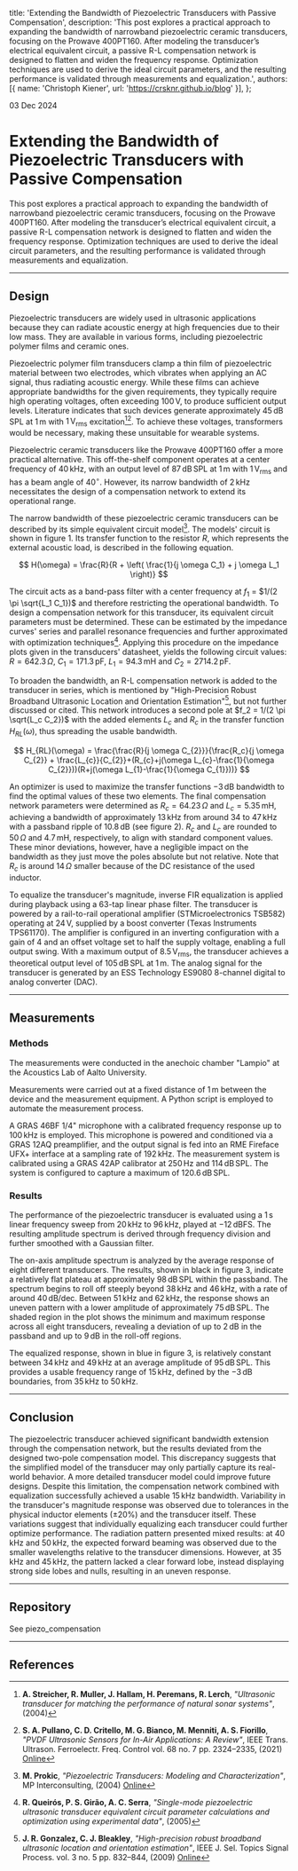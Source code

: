   title: 'Extending the Bandwidth of Piezoelectric Transducers with Passive Compensation',
  description: 'This post explores a practical approach to expanding the bandwidth of narrowband piezoelectric ceramic transducers, focusing on the Prowave 400PT160. After modeling the transducer’s electrical equivalent circuit, a passive R-L compensation network is designed to flatten and widen the frequency response. Optimization techniques are used to derive the ideal circuit parameters, and the resulting performance is validated through measurements and equalization.',
  authors: [{ name: 'Christoph Kiener', url: 'https://crsknr.github.io/blog' }],
};

03 Dec 2024

# Extending the Bandwidth of Piezoelectric Transducers with Passive Compensation

This post explores a practical approach to expanding the bandwidth of narrowband piezoelectric ceramic transducers, focusing on the Prowave 400PT160. After modeling the transducer’s electrical equivalent circuit, a passive R-L compensation network is designed to flatten and widen the frequency response. Optimization techniques are used to derive the ideal circuit parameters, and the resulting performance is validated through measurements and equalization.

---

## Design

Piezoelectric transducers are widely used in ultrasonic applications because they can radiate acoustic energy at high frequencies due to their low mass. They are available in various forms, including piezoelectric polymer films and ceramic ones.
 
Piezoelectric polymer film transducers clamp a thin film of piezoelectric material between two electrodes, which vibrates when applying an AC signal, thus radiating acoustic energy. While these films can achieve appropriate bandwidths for the given requirements, they typically require high operating voltages, often exceeding $100\, \mathrm{V}$, to produce sufficient output levels. Literature indicates that such devices generate approximately $45\, \mathrm{dB\, SPL}$ at $1\, \mathrm{m}$ with  $1\, \mathrm{V_{rms}}$ excitation[^1][^2]. To achieve these voltages, transformers would be necessary, making these unsuitable for wearable systems.

Piezoelectric ceramic transducers like the Prowave 400PT160 offer a more practical alternative. This off-the-shelf component operates at a center frequency of $40\, \mathrm{kHz}$, with an output level of $87\, \mathrm{dB\, SPL}$ at $1\, \mathrm{m}$ with  $1\, \mathrm{V_{rms}}$ and has a beam angle of $40^\circ$. However, its narrow bandwidth of $2\, \mathrm{kHz}$ necessitates the design of a compensation network to extend its operational range.

The narrow bandwidth of these piezoelectric ceramic transducers can be described by its simple equivalent circuit model[^3]. The models' circuit is shown in figure 1. Its transfer function to the resistor $R$, which represents the external acoustic load, is described in the following equation.

$$
H(\omega) = \frac{R}{R + \left( \frac{1}{j \omega C_1} + j \omega L_1 \right)}
$$

<div className="w-full flex justify-center my-8">
  <Cover
    src="./blog/compensating-piezoelectric-transducers/piezo_equivalent_circuit.svg"
    alt="Equivalent circuit of the piezoelectric transducer."
    caption="Figure 1: Equivalent circuit of the piezoelectric transducer."
  />
</div>

The circuit acts as a band-pass filter with a center frequency at $f_1$ = $1/(2 \pi \sqrt{L_1 C_1})$ and therefore restricting the operational bandwidth. To design a compensation network for this transducer, its equivalent circuit parameters must be determined. These can be estimated by the impedance curves' series and parallel resonance frequencies and further approximated with optimization techniques[^4]. Applying this procedure on the impedance plots given in the transducers' datasheet, yields the following circuit values: $R = 642.3\, \Omega$, $C_1 = 171.3\, \mathrm{pF}$, $L_1 = 94.3\, \mathrm{mH}$ and $C_2 = 2714.2\, \mathrm{pF}$.

To broaden the bandwidth, an R-L compensation network is added to the transducer in series, which is mentioned by "High-Precision Robust Broadband Ultrasonic Location and Orientation Estimation"[^5], but not further discussed or cited. This network introduces a second pole at $f_2 = 1/(2 \pi \sqrt{L_c C_2})$ with the added elements $L_c$ and $R_c$ in the transfer function $H_{RL}(\omega)$, thus spreading the usable bandwidth.

$$
H_{RL}(\omega) = \frac{\frac{R}{j \omega C_{2}}}{\frac{R_c}{j \omega C_{2}} + \frac{L_{c}}{C_{2}}+(R_{c}+j(\omega L_{c}-\frac{1}{\omega C_{2}}))(R+j(\omega L_{1}-\frac{1}{\omega C_{1}}))}
$$

An optimizer is used to maximize the transfer functions $-3\, \mathrm{dB}$ bandwidth to find the optimal values of these two elements. The final compensation network parameters were determined as $R_c = 64.23\, \Omega$ and $L_c = 5.35\, \mathrm{mH}$, achieving a bandwidth of approximately $13\, \mathrm{kHz}$ from around $34$ to $47\, \mathrm{kHz}$ with a passband ripple of $10.8\, \mathrm{dB}$ (see figure 2). $R_c$ and $L_c$ are rounded to $50\, \Omega$ and $4.7\, \mathrm{mH}$, respectively, to align with standard component values. These minor deviations, however, have a negligible impact on the bandwidth as they just move the poles absolute but not relative. Note that $R_c$ is around $14\, \Omega$ smaller because of the DC resistance of the used inductor.

<div className="w-full flex justify-center my-8">
  <Cover
    src="./blog/compensating-piezoelectric-transducers/piezo_transfer_function.svg"
    alt="Compensated and uncompensated transfer function to the external acoustic load R of the Prowave 400PT160 after to the equivalent circuit model."
    caption="Figure 2: Compensated and uncompensated transfer function to the external acoustic load R of the Prowave 400PT160 after to the equivalent circuit model."
  />
</div>

To equalize the transducer's magnitude, inverse FIR equalization is applied during playback using a 63-tap linear phase filter. The transducer is powered by a rail-to-rail operational amplifier (STMicroelectronics TSB582) operating at $24\, \mathrm{V}$, supplied by a boost converter (Texas Instruments TPS61170). The amplifier is configured in an inverting configuration with a gain of 4 and an offset voltage set to half the supply voltage, enabling a full output swing. With a maximum output of $8.5\, \mathrm{V_{rms}}$, the transducer achieves a theoretical output level of $105\, \mathrm{dB\, SPL}$ at $1\, \mathrm{m}$. The analog signal for the transducer is generated by an ESS Technology ES9080 8-channel digital to analog converter (DAC).

---

## Measurements

### Methods

The measurements were conducted in the anechoic chamber "Lampio" at the Acoustics Lab of Aalto University.

Measurements were carried out at a fixed distance of $1\, \mathrm{m}$ between the device and the measurement equipment. A Python script is employed to automate the measurement process.

A GRAS 46BF 1/4" microphone with a calibrated frequency response up to $100\, \mathrm{kHz}$ is employed. This microphone is powered and conditioned via a GRAS 12AQ preamplifier, and the output signal is fed into an RME Fireface UFX+ interface at a sampling rate of $192\, \mathrm{kHz}$. The measurement system is calibrated using a GRAS 42AP calibrator at $250\, \mathrm{Hz}$ and $114\, \mathrm{dB\, SPL}$. The system is configured to capture a maximum of $120.6\, \mathrm{dB\, SPL}$.

### Results

The performance of the piezoelectric transducer is evaluated using a $1 \, \mathrm{s}$ linear frequency sweep from $20\, \mathrm{kHz}$ to $96\, \mathrm{kHz}$, played at $-12\, \mathrm{dBFS}$. The resulting amplitude spectrum is derived through frequency division and further smoothed with a Gaussian filter.

<div className="w-full flex justify-center my-8">
  <Cover
    src="./blog/compensating-piezoelectric-transducers/piezo_as_eq.svg"
    alt="Amplitude spectrum of the average of eight different piezoelectric transducers."
    caption="Figure 3: Amplitude spectrum of the average of eight different piezoelectric transducers. Black: unequalized. Blue: equalized."
  />
</div>

The on-axis amplitude spectrum is analyzed by the average response of eight different transducers. The results, shown in black in figure 3, indicate a relatively flat plateau at approximately $98\, \mathrm{dB\, SPL}$ within the passband. The spectrum begins to roll off steeply beyond $38\, \mathrm{kHz}$ and $46\, \mathrm{kHz}$, with a rate of around $40\, \mathrm{dB/dec}$. Between $51\, \mathrm{kHz}$ and $62\, \mathrm{kHz}$, the response shows an uneven pattern with a lower amplitude of approximately $75\, \mathrm{dB\, SPL}$. The shaded region in the plot shows the minimum and maximum response across all eight transducers, revealing a deviation of up to $2\, \mathrm{dB}$ in the passband and up to $9\, \mathrm{dB}$ in the roll-off regions.

The equalized response, shown in blue in figure 3, is relatively constant between $34\, \mathrm{kHz}$ and $49\, \mathrm{kHz}$ at an average amplitude of $95\, \mathrm{dB\, SPL}$. This provides a usable frequency range of $15\, \mathrm{kHz}$, defined by the $-3\, \mathrm{dB}$ boundaries, from $35\, \mathrm{kHz}$ to $50\, \mathrm{kHz}$.

---

## Conclusion

The piezoelectric transducer achieved significant bandwidth extension through the compensation network, but the results deviated from the designed two-pole compensation model. This discrepancy suggests that the simplified model of the transducer may only partially capture its real-world behavior. A more detailed transducer model could improve future designs. Despite this limitation, the compensation network combined with equalization successfully achieved a usable $15\, \mathrm{kHz}$ bandwidth. Variability in the transducer's magnitude response was observed due to tolerances in the physical inductor elements ($\pm 20\%$) and the transducer itself. These variations suggest that individually equalizing each transducer could further optimize performance. The radiation pattern presented mixed results: at $40\, \mathrm{kHz}$ and $50\, \mathrm{kHz}$, the expected forward beaming was observed due to the smaller wavelengths relative to the transducer dimensions. However, at $35\, \mathrm{kHz}$ and $45\, \mathrm{kHz}$, the pattern lacked a clear forward lobe, instead displaying strong side lobes and nulls, resulting in an uneven response.

---

## Repository

See piezo_compensation

---

## References
[^1]: **A. Streicher, R. Muller, J. Hallam, H. Peremans, R. Lerch**, *"Ultrasonic transducer for matching the performance of natural sonar systems"*, (2004)
[^2]:  **S. A. Pullano, C. D. Critello, M. G. Bianco, M. Menniti, A. S. Fiorillo**, *"PVDF Ultrasonic Sensors for In-Air Applications: A Review"*, IEEE Trans. Ultrason. Ferroelectr. Freq. Control vol. 68 no. 7 pp. 2324–2335, (2021) [Online](https://ieeexplore.ieee.org/document/9424615)
[^3]: **M. Prokic**, _"Piezoelectric Transducers: Modeling and Characterization"_, MP Interconsulting, (2004) [Online](https://books.google.com/books?id=0ENvGwAACAAJ)
[^4]: **R. Queirós, P. S. Girão, A. C. Serra**, *"Single-mode piezoelectric ultrasonic transducer equivalent circuit parameter calculations and optimization using experimental data"*, (2005)
[^5]: **J. R. Gonzalez, C. J. Bleakley**, *"High-precision robust broadband ultrasonic location and orientation estimation"*, IEEE J. Sel. Topics Signal Process. vol. 3 no. 5 pp. 832–844, (2009) [Online](http://ieeexplore.ieee.org/document/5290377/)